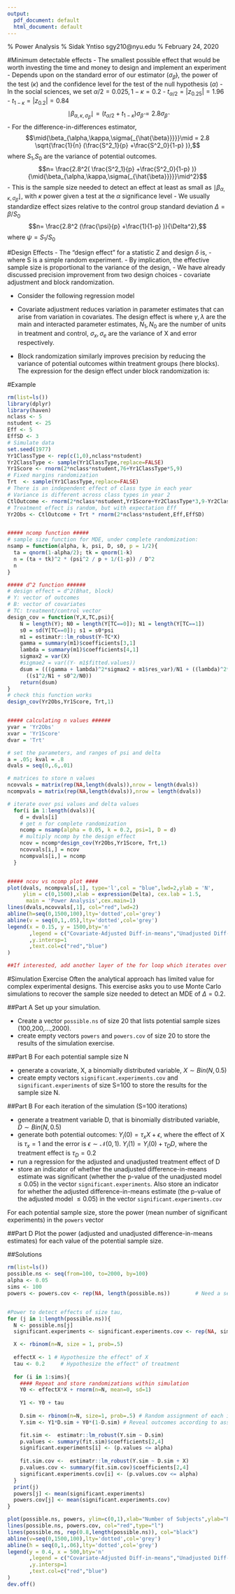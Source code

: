 ```yaml
---
output:
  pdf_document: default
  html_document: default
---
```

% Power Analysis
% Sidak Yntiso sgy210@nyu.edu
% February 24, 2020

#Minimum detectable effects
- The smallest possible effect that would be worth investing the time and money to design and implement an experiment
- Depends upon on the standard error of our estimator ($\sigma_{\hat{\beta}}$), the power of the test ($\kappa$) and the confidence level for the test of the null hypothesis ($\alpha$)
- In the social sciences, we set $\alpha/2 = 0.025, 1-\kappa=0.2$
- $t_{\alpha/2} = | z_{0.25}| = 1.96$
- $t_{1-\kappa} = | z_{0.2} | = 0.84$
$$\mid{\beta_{\alpha,\kappa,\sigma{_{\hat{\beta}}}}}\mid = (t_{\alpha/2} + t_{1-\kappa}) \sigma_{\hat{\beta}} = 2.8 \sigma_{\hat{\beta}}$$
- For the difference-in-differences estimator,
$$\mid{\beta_{\alpha,\kappa,\sigma{_{\hat{\beta}}}}}\mid = 2.8 \sqrt{\frac{1}{n} (\frac{S^2_1}{p} +\frac{S^2_0}{1-p} )},$$
where $S_1$,$S_0$ are the variance of potential outcomes.
$$n= \frac{2.8^2( \frac{S^2_1}{p} +\frac{S^2_0}{1-p} )}{\mid{\beta_{\alpha,\kappa,\sigma{_{\hat{\beta}}}}}\mid^2}$$
- This is the sample size needed to detect an effect at least as small as $\mid{\beta_{\alpha,\kappa,\sigma{_{\hat{\beta}}}}}\mid$, with $\kappa$ power given a test at the $\alpha$ significance level
- We usually standardize effect sizes relative to the control group standard deviation $\Delta = \beta/S_0$
$$n= \frac{2.8^2  (\frac{\psi}{p} +\frac{1}{1-p} )}{\Delta^2},$$
where $\psi = S_1/S_0$


#Design Effects
- The "design effect" for a statistic Z and design $\delta$ is,
\begin{align}
D^2(Z,\delta) = \frac{\sigma^2_{\delta,Z}}{\sigma^2_{S,Z}}  = \frac{\text{Variance of Z under design } \delta}{\text{Variance of Z under S}}, \nonumber
\end{align}
- where S is a simple random experiment. 
- By implication, the effective sample size is proportional to the variance of the design, 
\begin{align}
\frac{n_{Z,\delta}}{n_{SI,\delta}} &= D^2(Z,\delta) = \frac{\sigma^2_{\delta,Z}}{\sigma^2_{S,Z}} \nonumber \\ 
n_{Z,\delta} &= D^2(Z,\delta) \times n_{S,\delta} \nonumber
\end{align}
- We have already discussed precision improvement from two design choices - covariate adjustment and block randomization. 

- Consider the following regression model
\begin{align}
Y_{i} &= \alpha + \delta D_i + \gamma X_i  + \lambda D_i X_i  + \epsilon_{i}  \nonumber
\end{align}
- Covariate adjustment reduces variation in parameter estimates that can arise from variation in covariates. The design effect is
\begin{align}
D^2(\hat{\beta},covariates) &= \frac
{Var_{\hat{\beta_c}}}
{Var_{\hat{\beta}}}, \textit{ where } \nonumber \\
Var_{\hat{\beta_c}} &= 
\frac{Var[Y_{1i}]}{N_1} 
+\frac{Var[Y_{0i}]}{N_0} \nonumber \\
&= \frac{(\gamma + \lambda)^2\sigma_x^2+\sigma_e^2}{N_1} +
\frac{\gamma^2\sigma_x^2+\sigma_e^2}{N_0} \nonumber 
\end{align}
where $\gamma,\lambda$ are the main and interacted parameter estimates, $N_1,N_0$ are the number of units in treatment and control, $\sigma_x,\sigma_e$ are the variance of X and error respectively.

- Block randomization	similarly improves precision by reducing the variance of potential outcomes within treatment groups (here blocks). The expression for the design effect under block randomization is:
\begin{align}
D^2(\hat{\beta},block) &= \frac
{Var_{\hat{\beta_b}}}
{Var_{\hat{\beta}}}, \textit{ where } \nonumber \\
Var_{\hat{\beta_b}} &= \sum_{b=1}^{B} \frac{N_b se(\hat{\beta_b}) }{N  se(\hat{\beta})}  \nonumber 
\end{align}



#Example

```r
rm(list=ls())
library(dplyr)
library(haven)
nclass <- 5
nstudent <- 25
Eff <- 5
EffSD <- 3
# Simulate data
set.seed(1977)
Yr1ClassType <- rep(c(1,0),nclass*nstudent)
Yr2ClassType <- sample(Yr1ClassType,replace=FALSE)
Yr1Score <- rnorm(2*nclass*nstudent,76+Yr1ClassType*5,9)
# Fixed margins randomization
Trt  <- sample(Yr1ClassType,replace=FALSE)
# There is an independent effect of class type in each year
# Variance is different across class types in year 2
CtlOutcome <- rnorm(2*nclass*nstudent,Yr1Score+Yr2ClassType*3,9-Yr2ClassType*4)
# Treatment effect is random, but with expectation Eff
Yr2Obs <- CtlOutcome + Trt * rnorm(2*nclass*nstudent,Eff,EffSD)


##### ncomp function #####
# sample size function for MDE, under complete randomization:
nsamp = function(alpha, k, psi, D, s0, p = 1/2){
  ta = qnorm(1-alpha/2); tk = qnorm(1-k)
  n = (ta + tk)^2 * (psi^2 / p + 1/(1-p)) / D^2
  n
}

##### d^2 function ######
# design effect = d^2(Bhat, block)
# Y: vector of outcomes
# B: vector of covariates
# TC: treatment/control vector
design_cov = function(Y,X,TC,psi){
    N = length(Y); N0 = length(Y[TC==0]); N1 = length(Y[TC==1])
    s0 = sd(Y[TC==0]); s1 = s0*psi
    m1 = estimatr::lm_robust(Y~TC*X)
    gamma = summary(m1)$coefficients[3,1]
    lambda = summary(m1)$coefficients[4,1]
    sigmax2 = var(X)
    #sigmae2 = var((Y- m1$fitted.values))
    dsum = (((gamma + lambda)^2*sigmax2 + m1$res_var)/N1 + ((lambda)^2*sigmax2 + m1$res_var)/N0)/
      ((s1^2/N1 + s0^2/N0))
    return(dsum)
}
# check this function works
design_cov(Yr2Obs,Yr1Score, Trt,1)


##### calculating n values ######
yvar = 'Yr2Obs'
xvar = 'Yr1Score'
dvar = 'Trt'

# set the parameters, and ranges of psi and delta
a = .05; kval = .8
dvals = seq(0,.6,.01)

# matrices to store n values
ncovvals = matrix(rep(NA,length(dvals)),nrow = length(dvals))
ncompvals = matrix(rep(NA,length(dvals)),nrow = length(dvals))

# iterate over psi values and delta values
  for(i in 1:length(dvals)){
    d = dvals[i]
    # get n for complete randomization
    ncomp = nsamp(alpha = 0.05, k = 0.2, psi=1, D = d)
    # multiply ncomp by the design effect
    ncov = ncomp*design_cov(Yr2Obs,Yr1Score, Trt,1)
    ncovvals[i,] = ncov
    ncompvals[i,] = ncomp
  }


##### ncov vs ncomp plot ####
plot(dvals, ncompvals[,1], type='l',col = "blue",lwd=2,ylab = 'N',
     ylim = c(0,1500),xlab = expression(Delta), cex.lab = 1.5,
      main = 'Power Analysis',cex.main=1)
lines(dvals,ncovvals[,1], col="red",lwd=2)
abline(h=seq(0,1500,100),lty='dotted',col='grey')
abline(v = seq(0,1,.05),lty='dotted',col='grey')
legend(x = 0.15, y = 1500,bty='n'
       ,legend = c("Covariate-Adjusted Diff-in-means","Unadjusted Diff-in-means")
       ,y.intersp=1
       ,text.col=c("red","blue")
)

##If interested, add another layer of the for loop which iterates over candidate values psi - 0.5,1,1.5. 
```


#Simulation Exercise
Often the analytical approach has limited value for complex experimental designs. This exercise asks you to use Monte Carlo simulations to recover the sample size needed to detect an MDE of $\Delta=0.2$.

##Part A
Set up your simulation. 

- Create a vector `possible.ns` of size 20 that lists potential sample sizes (100,200,...,2000). 
- create empty vectors `powers` and `powers.cov` of size 20 to store the results of the simulation exercise.

##Part B
For each potential sample size N

- generate a covariate, X, a binomially distributed variable, $X \sim Bin(N,0.5)$
- create empty vectors `significant.experiments.cov` and `significant.experiments` of size S=100 to store the results for the sample size N.


##Part B
For each iteration of the simulation (S=100 iterations)

- generate a treatment variable D, that is binomially distributed variable, $D \sim Bin(N,0.5)$
- generate both potential outcomes: $Y_i(0) =\tau_x X + \epsilon$, where the effect of X is $\tau_x = 1$ and the error is $\epsilon \sim \mathcal N(0,1)$. $Y_i(1)  = Y_i(0) + \tau_D D$, where the treatment effect is $\tau_D = 0.2$
- run a regression for the adjusted and unadjusted treatment effect of D
- store an indicator of whether the unadjusted difference-in-means estimate was significant (whether the p-value of the unadjusted model $\leq 0.05$) in the vector `significant.experiments`. Also store an indicator for whether the adjusted difference-in-means estimate (the  p-value of the adjusted model $\leq 0.05$) in the vector `significant.experiments.cov`

For each potential sample size, store the power (mean number of significant experiments) in the `powers` vector

##Part D
Plot the power (adjusted and unadjusted difference-in-means estimates) for each value of the potential sample size. 

##Solutions
```r
rm(list=ls())
possible.ns <- seq(from=100, to=2000, by=100)
alpha <- 0.05
sims <- 100
powers <- powers.cov <- rep(NA, length(possible.ns))        # Need a second empty vector


#Power to detect effects of size tau, 
for (j in 1:length(possible.ns)){
  N <- possible.ns[j]
  significant.experiments <- significant.experiments.cov <- rep(NA, sims)

  X <- rbinom(n=N, size = 1, prob=.5) 
  
  effectX <- 1 # Hypothesize the effect" of X
  tau <- 0.2     # Hypothesize the effect" of treatment
  
  for (i in 1:sims){
    #### Repeat and store randomizations within simulation
    Y0 <- effectX*X + rnorm(n=N, mean=0, sd=1)
    
    Y1 <- Y0 + tau
    
    D.sim <- rbinom(n=N, size=1, prob=.5) # Random assignment of each individual
    Y.sim <- Y1*D.sim + Y0*(1-D.sim) # Reveal outcomes according to assignment 

    fit.sim <-  estimatr::lm_robust(Y.sim ~ D.sim)
    p.values <- summary(fit.sim)$coefficients[2,4]
    significant.experiments[i] <- (p.values <= alpha)
    
    fit.sim.cov <-  estimatr::lm_robust(Y.sim ~ D.sim + X)
    p.values.cov <- summary(fit.sim.cov)$coefficients[2,4]
    significant.experiments.cov[i] <- (p.values.cov <= alpha)
  }
  print(j)
  powers[j] <- mean(significant.experiments)  
  powers.cov[j] <- mean(significant.experiments.cov)  
}

plot(possible.ns, powers, ylim=c(0,1),xlab="Number of Subjects",ylab="Power",col="blue",type="l")
lines(possible.ns, powers.cov, col="red",type="l")
lines(possible.ns, rep(0.8,length(possible.ns)), col="black")
abline(v=seq(0,1500,100),lty='dotted',col='grey')
abline(h = seq(0,1,.06),lty='dotted',col='grey')
legend(y = 0.4, x = 500,bty='n'
       ,legend = c("Covariate-Adjusted Diff-in-means","Unadjusted Diff-in-means")
       ,y.intersp=1
       ,text.col=c("red","blue")
)
dev.off()
```